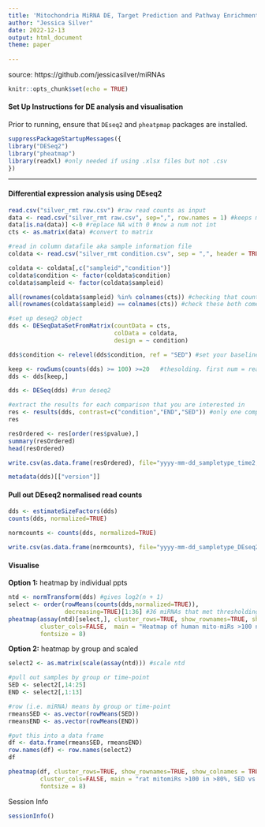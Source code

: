 ```yaml
---
title: 'Mitochondria MiRNA DE, Target Prediction and Pathway Enrichment Analyses (rat mitochondria)'
author: "Jessica Silver"
date: 2022-12-13
output: html_document
theme: paper
  
---
```


source: https://github.com/jessicasilver/miRNAs

```r
knitr::opts_chunk$set(echo = TRUE)
```

#### Set Up Instructions for DE analysis and visualisation 

Prior to running, ensure that `DEseq2` and `pheatpmap` packages are installed. 

```r
suppressPackageStartupMessages({
library("DESeq2")
library("pheatmap")
library(readxl) #only needed if using .xlsx files but not .csv
})

```

***

#### Differential expression analysis using DEseq2 

```r
read.csv("silver_rmt raw.csv") #raw read counts as input
data <- read.csv("silver_rmt raw.csv", sep=",", row.names = 1) #keeps miR identifiers as rownames
data[is.na(data)] <-0 #replace NA with 0 #now a num not int
cts <- as.matrix(data) #convert to matrix

#read in column datafile aka sample information file
coldata <- read.csv("silver_rmt condition.csv", sep = ",", header = TRUE) # do not incl row.names=1

coldata <- coldata[,c("sampleid","condition")]
coldata$condition <- factor(coldata$condition)
coldata$sampleid <- factor(coldata$sampleid)

all(rownames(coldata$sampleid) %in% colnames(cts)) #checking that count matrix and coldata are consistent in terms of sample order
all(rownames(coldata$sampleid) == colnames(cts)) #check these both come back as TRUE

#set up deseq2 object
dds <- DESeqDataSetFromMatrix(countData = cts,
                              colData = coldata,
                              design = ~ condition)

dds$condition <- relevel(dds$condition, ref = "SED") #set your baseline; rno=SED

keep <- rowSums(counts(dds) >= 100) >=20   #thesolding. first num = read counts, second num = x samples (in 80% of total n)
dds <- dds[keep,]

dds <- DESeq(dds) #run deseq2

#extract the results for each comparison that you are interested in 
res <- results(dds, contrast=c("condition","END","SED")) #only one comparison for rat mito
res

resOrdered <- res[order(res$pvalue),]
summary(resOrdered)
head(resOrdered)

write.csv(as.data.frame(resOrdered), file="yyyy-mm-dd_sampletype_time2,time1_notes.csv")

metadata(dds)[["version"]]

```

#### Pull out DEseq2 normalised read counts

```r
dds <- estimateSizeFactors(dds)
counts(dds, normalized=TRUE)

normcounts <- counts(dds, normalized=TRUE)

write.csv(as.data.frame(normcounts), file="yyyy-mm-dd_sampletype_DEseq2normcounts.csv")
```

#### Visualise
**Option 1:** heatmap by individual ppts

```r
ntd <- normTransform(dds) #gives log2(n + 1)
select <- order(rowMeans(counts(dds,normalized=TRUE)),
                decreasing=TRUE)[1:36] #36 miRNAs that met thresholding criteria 
pheatmap(assay(ntd)[select,], cluster_rows=TRUE, show_rownames=TRUE, show_colnames = TRUE,
         cluster_cols=FALSE,  main = "Heatmap of human mito-miRs >100 norm >80% in response to acute exercise",
         fontsize = 8)
```

**Option 2:** heatmap by group and scaled

```r
select2 <- as.matrix(scale(assay(ntd))) #scale ntd

#pull out samples by group or time-point
SED <- select2[,14:25]
END <- select2[,1:13]

#row (i.e. miRNA) means by group or time-point
rmeansSED <- as.vector(rowMeans(SED))
rmeansEND <- as.vector(rowMeans(END))

#put this into a data frame
df <- data.frame(rmeansSED, rmeansEND)
row.names(df) <- row.names(select2)
df

pheatmap(df, cluster_rows=TRUE, show_rownames=TRUE, show_colnames = TRUE,
         cluster_cols=FALSE, main = "rat mitomiRs >100 in >80%, SED vs END_SCALED", angle_col = "45", cellheight=15, cellwidth = 20,
         fontsize = 8)
```

Session Info
```r
sessionInfo()
```

